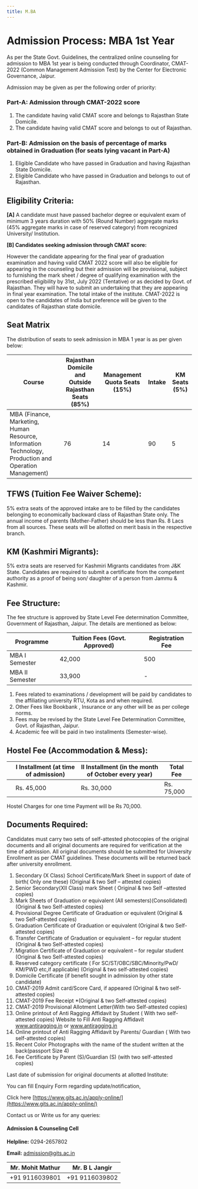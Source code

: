 ```yaml
---
title: M.BA
---
```


# Admission Process: MBA 1st Year

As per the State Govt. Guidelines, the centralized online counseling for admission to MBA 1st year is being conducted through Coordinator, CMAT-2022 (Common Management Admission Test) by the Center for Electronic Governance, Jaipur.

Admission may be given as per the following order of priority:

### Part-A: Admission through CMAT-2022 score
1. The candidate having valid CMAT score and belongs to Rajasthan State Domicile.
2. The candidate having valid CMAT score and belongs to out of Rajasthan.

### Part-B: Admission on the basis of percentage of marks obtained in Graduation (for seats lying vacant in Part-A)
1. Eligible Candidate who have passed in Graduation and having Rajasthan State Domicile.
2. Eligible Candidate who have passed in Graduation and belongs to out of Rajasthan.

## Eligibility Criteria:

**[A]** A candidate must have passed bachelor degree or equivalent exam of minimum 3 years duration with 50% (Round Number) aggregate marks (45% aggregate marks in case of reserved category) from recognized University/ Institution.

**[B] Candidates seeking admission through CMAT score:**

However the candidate appearing for the final year of graduation examination and having valid CMAT 2022 score will also be eligible for appearing in the counseling but their admission will be provisional, subject to furnishing the mark sheet / degree of qualifying examination with the prescribed eligibility by 31st, July 2022 (Tentative) or as decided by Govt. of Rajasthan. They will have to submit an undertaking that they are appearing in final year examination. The total intake of the institute. CMAT-2022 is open to the candidates of India but preference will be given to the candidates of Rajasthan state domicile.

## Seat Matrix

The distribution of seats to seek admission in MBA 1 year is as per given below:

| Course | Rajasthan Domicile and Outside Rajasthan Seats (85%) | Management Quota Seats (15%) | Intake | KM Seats (5%) |
| ------ | ----------------------------------------------------- | ---------------------------- | ------ | ------------- |
| MBA (Finance, Marketing, Human Resource, Information Technology, Production and Operation Management) | 76 | 14 | 90 | 5 |

## TFWS (Tuition Fee Waiver Scheme):

5% extra seats of the approved intake are to be filled by the candidates belonging to economically backward class of Rajasthan State only. The annual income of parents (Mother-Father) should be less than Rs. 8 Lacs from all sources. These seats will be allotted on merit basis in the respective branch.

## KM (Kashmiri Migrants):

5% extra seats are reserved for Kashmiri Migrants candidates from J&K State. Candidates are required to submit a certificate from the competent authority as a proof of being son/ daughter of a person from Jammu & Kashmir.

## Fee Structure:

The fee structure is approved by State Level Fee determination Committee, Government of Rajasthan, Jaipur. The details are mentioned as below:

| Programme | Tuition Fees (Govt. Approved) | Registration Fee |
| --------- | ----------------------------- | ---------------- |
| MBA I Semester | 42,000 | 500 |
| MBA II Semester | 33,900 | - |

1. Fees related to examinations / development will be paid by candidates to the affiliating university RTU, Kota as and when required.
2. Other Fees like Bookbank , Insurance or any other will be as per college norms.
3. Fees may be revised by the State Level Fee Determination Committee, Govt. of Rajasthan, Jaipur.
4. Academic fee will be paid in two installments (Semester-wise).

## Hostel Fee (Accommodation & Mess):

| | I Installment (at time of admission) | II Installment (in the month of October every year) | Total Fee |
| - | ---------------------------------- | --------------------------------------------------- | --------- |
| | Rs. 45,000 | Rs. 30,000 | Rs. 75,000 |

Hostel Charges for one time Payment will be Rs 70,000.

## Documents Required:

Candidates must carry two sets of self-attested photocopies of the original documents and all original documents are required for verification at the time of admission. All original documents should be submitted for University Enrollment as per CMAT guidelines. These documents will be returned back after university enrollment.

1. Secondary (X Class) School Certificate/Mark Sheet in support of date of birth( Only one these) (Original & two Self – attested copies)
2. Senior Secondary(XII Class) mark Sheet ( Original & two Self –attested copies)
3. Mark Sheets of Graduation or equivalent (All semesters)(Consolidated) (Original & two Self-attested copies)
4. Provisional Degree Certificate of Graduation or equivalent (Original & two Self-attested copies)
5. Graduation Certificate of Graduation or equivalent (Original & two Self-attested copies)
6. Transfer Certificate of Graduation or equivalent – for regular student (Original & two Self-attested copies)
7. Migration Certificate of Graduation or equivalent – for regular student (Original & two Self-attested copies)
8. Reserved category certificate ( For SC/ST/OBC/SBC/Minority/PwD/ KM/PWD etc,if applicable) (Original & two self-attested copies)
9. Domicile Certificate (if benefit sought in admission by other state candidate)
10. CMAT-2019 Admit card/Score Card, if appeared (Original & two self-attested copies)
11. CMAT-2019 Fee Receipt *(Original & two Self-attested copies)
12. CMAT-2019 Provisional Allotment Letter(With two Self-attested copies)
13. Online printout of Anti Ragging Affidavit by Student ( With two self-attested copies) Website to Fill Anti Ragging Affidavit www.antiragging.in or www.antiragging.in
14. Online printout of Anti Ragging Affidavit by Parents/ Guardian ( With two self-attested copies)
15. Recent Color Photographs with the name of the student written at the back(passport Size 4)
16. Fee Certificate by Parent (S)/Guardian (S) (with two self-attested copies)

Last date of submission for original documents at allotted Institute:



You can fill Enquiry Form regarding update/notification, 

Click here  [https://www.gits.ac.in/apply-online/](https://www.gits.ac.in/apply-online/)

Contact us or Write us for any queries:

#### Admission & Counseling Cell

**Helpline:** 0294-2657802

**Email:** [admission@gits.ac.in](mailto:admission@gits.ac.in)

| Mr. Mohit Mathur | Mr. B L Jangir |
| ------------------------------------ | ---------- |
|  +91 9116039801                       | +91 9116039802 |

